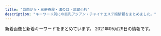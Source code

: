 ```yaml
---
title: "自由が丘・三軒茶屋・溝の口・武蔵小杉"
description: "キーワード別にの巨乳アジアン・チャイナエステ嬢情報をまとめました。"
---
```


新着画像と新着キーワードをまとめています。
2021年05月29日の情報です。

<DmmAffiliateIns />
<KeywordTable
  shops={
    [
    {
        "url": "https://haruya.xyz.mn/",
        "keywords": {},
        "station": "\u4e8c\u5b50\u7389\u5ddd\u99c5\u897f\u53e3",
        "img_links": [],
        "name": "\u6625\u5c4b"
    },
    {
        "station": "\u81ea\u7531\u304c\u4e18\u99c5\u5317\u53e3",
        "keywords": {},
        "url": "http://www.es-flower.link/",
        "name": "\u6625\u306e\u604b",
        "img_links": [
            "http://www.es-flower.link/sp/images/4.jpg",
            "http://www.es-flower.link/sp/images/footer.jpg",
            "http://www.es-flower.link/sp/images/top.jpg",
            "http://www.es-flower.link/sp/images/int2.jpg",
            "http://www.es-flower.link/sp/images/6.jpg",
            "http://www.es-flower.link/sp/images/sys2.jpg",
            "http://www.es-flower.link/images/news.jpg",
            "http://www.es-flower.link/sp/images/sisu_t.jpg",
            "http://www.es-flower.link/images/head.jpg",
            "http://www.es-flower.link/images/1.jpg",
            "http://www.es-flower.link/images/sm.jpg",
            "http://www.es-flower.link/sp/images/head.png",
            "http://www.es-flower.link/sp/images/3.jpg",
            "http://www.es-flower.link/img/yume1.jpg",
            "http://www.es-flower.link/images/2.jpg",
            "http://www.es-flower.link/sp/images/ac1.jpg",
            "http://www.es-flower.link/images/rec1.png",
            "http://www.es-flower.link/images/7.jpg",
            "http://www.es-flower.link/images/3.jpg",
            "http://www.es-flower.link/sp/images/tel.jpg",
            "http://www.es-flower.link/images/6.jpg",
            "http://www.es-flower.link/img/nene1.jpg",
            "http://www.es-flower.link/sp/images/rec3.jpg",
            "http://www.es-flower.link/images/mobile.jpg",
            "http://www.es-flower.link/sp/images/5.jpg",
            "http://www.es-flower.link/images/staff_t.jpg",
            "http://www.es-flower.link/sp/img/arisa1.jpg",
            "http://www.es-flower.link/sp/menu/top.jpg",
            "http://www.es-flower.link/img/koyuki1.jpg",
            "http://www.es-flower.link/sp/images/time.jpg",
            "http://www.es-flower.link/sp/images/news.jpg",
            "http://www.es-flower.link/sp/images/staff_t.jpg",
            "http://www.es-flower.link/sp/images/newsb.png",
            "http://www.es-flower.link/sp/images/int1.jpg",
            "http://www.es-flower.link/images/int1.png",
            "http://www.es-flower.link/sp/images/1.jpg",
            "http://www.es-flower.link/sp/img/yume1.jpg",
            "http://www.es-flower.link/sp/images/sys3.jpg",
            "http://www.es-flower.link/images/ta.jpg",
            "http://www.es-flower.link/images/rec2.jpg",
            "http://www.es-flower.link/sp/images/interior_t.jpg",
            "http://www.es-flower.link/sp/img/mizuki1.jpg",
            "http://www.es-flower.link/sp/images/sys1.jpg",
            "http://www.es-flower.link/img/mizuki1.jpg",
            "http://www.es-flower.link/img/huyumi1.jpg",
            "http://www.es-flower.link/sp/img/nene1.jpg",
            "http://www.es-flower.link/images/interior_t.jpg",
            "http://www.es-flower.link/images/info.jpg",
            "http://www.es-flower.link/img/arisa1.jpg",
            "http://www.es-flower.link/sp/img/koyuki1.jpg",
            "http://www.es-flower.link/sp/images/7.jpg",
            "http://www.es-flower.link/sp/img/huyumi1.jpg",
            "http://www.es-flower.link/images/4.jpg",
            "http://www.es-flower.link/images/sys.png",
            "http://www.es-flower.link/images/5.jpg",
            "http://www.es-flower.link/sp/images/2.jpg",
            "http://www.es-flower.link/images/int2.png",
            "http://www.es-flower.link/sp/menu/staff.jpg",
            "http://www.es-flower.link/sp/menu/interior.jpg",
            "http://www.es-flower.link/sp/images/pc.jpg",
            "http://www.es-flower.link/sp/img/yuyu1.jpg",
            "http://www.es-flower.link/sp/images/rec1.jpg",
            "http://www.es-flower.link/sp/images/sisu.jpg",
            "http://www.es-flower.link/sp/images/rec2.jpg",
            "http://www.es-flower.link/img/yuyu1.jpg"
        ]
    },
    {
        "img_links": [
            "http://www.brilliance.mesthe.com/images/new1.png",
            "http://www.brilliance.mesthe.com/images/main_top.png",
            "http://www.brilliance.mesthe.com/images/pick.png",
            "http://www.brilliance.mesthe.com/images/main_bottom.png",
            "http://www.brilliance.mesthe.com/files/003-02.jpg",
            "http://www.brilliance.mesthe.com/images/tel.png",
            "http://www.brilliance.mesthe.com/files/002.jpg",
            "http://www.brilliance.mesthe.com/files/001.jpg",
            "http://www.brilliance.mesthe.com/files/004.jpg",
            "http://www.brilliance.mesthe.com/images/shop/shop03.jpg",
            "http://www.brilliance.mesthe.com/images/new3.png",
            "http://www.brilliance.mesthe.com/files/004-03.jpg",
            "http://www.brilliance.mesthe.com/files/005-03.jpg",
            "http://www.brilliance.mesthe.com/images/zi_staff.png",
            "http://www.brilliance.mesthe.com/files/002-02.jpg",
            "http://www.brilliance.mesthe.com/images/maga.jpg",
            "http://www.brilliance.mesthe.com/files/005-02.jpg",
            "http://www.brilliance.mesthe.com/files/003-03.jpg",
            "http://www.brilliance.mesthe.com/images/s1.jpg",
            "http://www.brilliance.mesthe.com/images/s3.jpg",
            "http://www.brilliance.mesthe.com/images/shop/shop01.jpg",
            "http://www.brilliance.mesthe.com/files/003.jpg",
            "http://www.brilliance.mesthe.com/files/001-03.jpg",
            "http://www.brilliance.mesthe.com/images/service.png",
            "http://www.brilliance.mesthe.com/images/s2.jpg",
            "http://www.brilliance.mesthe.com/images/shop/shop02.jpg",
            "http://www.brilliance.mesthe.com/files/005.jpg",
            "http://www.brilliance.mesthe.com/images/zi_massage.png",
            "http://www.brilliance.mesthe.com/images/shop/shop04.jpg",
            "http://www.brilliance.mesthe.com/files/001-02.jpg",
            "http://www.brilliance.mesthe.com/files/002-03.jpg",
            "http://www.brilliance.mesthe.com/images/xian.png",
            "http://www.brilliance.mesthe.com/files/004-02.jpg",
            "http://www.brilliance.mesthe.com/images/infotiao1.jpg"
        ],
        "station": "\u4e09\u8ed2\u8336\u5c4b\u99c5\u4e16\u7530\u8c37\u901a\u308a\u53e3",
        "keywords": {
            "D": 3,
            "86": 2,
            "C": 2,
            "85": 2,
            "87": 1
        },
        "url": "http://www.brilliance.mesthe.com/",
        "name": "\u30d6\u30ea\u30ea\u30a2\u30f3\u30b9"
    },
    {
        "keywords": {
            "85": 9,
            "D": 18,
            "86": 12,
            "84": 6,
            "88": 3,
            "C": 3,
            "\u30bb\u30af\u30b7\u30fc": 1
        },
        "station": "\u4e09\u8ed2\u8336\u5c4b\u99c5\u5357\u53e3",
        "name": "JoJo",
        "url": "http://www.jojo.mensnv.com/",
        "img_links": [
            "http://www.jojo.mensnv.com/files/014.jpg",
            "http://www.jojo.mensnv.com/files/011.jpg",
            "http://www.jojo.mensnv.com/files/003.jpg",
            "http://www.jojo.mensnv.com/files/005-03.jpg",
            "http://www.jojo.mensnv.com/files/004-02.jpg",
            "http://www.jojo.mensnv.com/files/005.jpg",
            "http://www.jojo.mensnv.com/files/001-02.jpg",
            "http://www.jojo.mensnv.com/files/010-02.jpg",
            "http://www.jojo.mensnv.com/images/coverGirlParts.png",
            "http://www.jojo.mensnv.com/files/002-02.jpg",
            "http://www.jojo.mensnv.com/files/013-02.jpg",
            "http://www.jojo.mensnv.com/files/002.jpg",
            "http://www.jojo.mensnv.com/files/002-03.jpg",
            "http://www.jojo.mensnv.com/images/slider/01.jpg",
            "http://www.jojo.mensnv.com/files/004.jpg",
            "http://www.jojo.mensnv.com/files/014-02.jpg",
            "http://www.jojo.mensnv.com/files/009-02.jpg",
            "http://www.jojo.mensnv.com/images/showCover.png",
            "http://www.jojo.mensnv.com/files/010.jpg",
            "http://www.jojo.mensnv.com/files/011-03.jpg",
            "http://www.jojo.mensnv.com/files/001-03.jpg",
            "http://www.jojo.mensnv.com/images/mobile.jpg",
            "http://www.jojo.mensnv.com/files/013.jpg",
            "http://www.jojo.mensnv.com/files/010-03.jpg",
            "http://www.jojo.mensnv.com/images/slider/03.jpg",
            "http://www.jojo.mensnv.com/files/004-03.jpg",
            "http://www.jojo.mensnv.com/images/slider/02.jpg",
            "http://www.jojo.mensnv.com/files/001.jpg",
            "http://www.jojo.mensnv.com/files/012-03.jpg",
            "http://www.jojo.mensnv.com/files/014-03.jpg",
            "http://www.jojo.mensnv.com/files/012-02.jpg",
            "http://www.jojo.mensnv.com/files/003-02.jpg",
            "http://www.jojo.mensnv.com/files/013-03.jpg",
            "http://www.jojo.mensnv.com/files/005-02.jpg",
            "http://www.jojo.mensnv.com/files/006-03.jpg",
            "http://www.jojo.mensnv.com/images/tel.png",
            "http://www.jojo.mensnv.com/images/backlistbtn.png",
            "http://www.jojo.mensnv.com/files/007-03.jpg",
            "http://www.jojo.mensnv.com/files/009-03.jpg",
            "http://www.jojo.mensnv.com/files/009.jpg",
            "http://www.jojo.mensnv.com/files/003-03.jpg",
            "http://www.jojo.mensnv.com/files/006-02.jpg",
            "http://www.jojo.mensnv.com/files/007.jpg",
            "http://www.jojo.mensnv.com/files/007-02.jpg",
            "http://www.jojo.mensnv.com/files/006.jpg",
            "http://www.jojo.mensnv.com/files/011-02.jpg",
            "http://www.jojo.mensnv.com/files/012.jpg"
        ]
    },
    {
        "url": "http://annex-jp.info/",
        "keywords": {},
        "img_links": [
            "http://www.annex-jp.info/i/img/mari.jpg",
            "http://www.annex-jp.info/i/img/riri.jpg",
            "http://annex-jp.info/images/nana.jpg",
            "http://annex-jp.info/images/mari.jpg",
            "http://www.annex-jp.info/i/img/mayumi.jpg",
            "http://www.annex-jp.info/i/img/yoho.jpg",
            "http://annex-jp.info/images/mayumi.jpg",
            "http://annex-jp.info/images/yoho.jpg",
            "http://annex-jp.info/images/info.png",
            "http://annex-jp.info/images/kp-info.jpg",
            "http://annex-jp.info/images/riri.jpg",
            "http://www.annex-jp.info/i/img/nana.jpg",
            "http://annex-jp.info/images/sayuri.jpg",
            "http://www.annex-jp.info/i/img/sayuri.jpg"
        ],
        "station": "\u81ea\u7531\u304c\u4e18\u99c5\u5317\u53e3",
        "name": "\u305f\u3093\u307d\u307d"
    },
    {
        "keywords": {
            "85": 2,
            "D": 6,
            "87": 6,
            "86": 2,
            "C": 20,
            "\u30bb\u30af\u30b7\u30fc": 31,
            "88": 2
        },
        "url": "http://www.hanamizuki.esturl.com/",
        "name": "Sexy Girl",
        "img_links": [
            "http://www.hanamizuki.esturl.com/img/btn_side_mobile.jpg",
            "http://www.hanamizuki.esturl.com/files/005.jpg",
            "http://www.hanamizuki.esturl.com/img/goback.jpg",
            "http://www.hanamizuki.esturl.com/img/ttl_news.png",
            "http://www.hanamizuki.esturl.com/files/003.jpg",
            "http://www.hanamizuki.esturl.com/files/001.jpg",
            "http://www.hanamizuki.esturl.com/files/006.jpg",
            "http://www.hanamizuki.esturl.com/files/002.jpg",
            "http://www.hanamizuki.esturl.com/img/pickup.jpg",
            "http://www.hanamizuki.esturl.com/img/header03.png",
            "http://www.hanamizuki.esturl.com/img/ttl_info.png",
            "http://www.hanamizuki.esturl.com/files/004.jpg",
            "http://www.hanamizuki.esturl.com/img/btn_blog.png"
        ],
        "station": "\u4e09\u8ed2\u8336\u5c4b\u99c5\u5317\u53e3B"
    },
    {
        "station": "\u4e09\u8ed2\u8336\u5c4b\u99c5\u5357\u53e3",
        "url": "http://aosora.work/",
        "img_links": [
            "http://aosora.work/staff/karen.jpg",
            "http://aosora.work/images/7.jpg",
            "http://aosora.work/img/hina2.jpg",
            "http://aosora.work/img/momo2.jpg",
            "http://aosora.work/img/momo1.jpg",
            "http://aosora.work/staff/sora.jpg",
            "http://aosora.work/images/staff_t.png",
            "http://aosora.work/images/1.jpg",
            "http://aosora.work/img/hina1.jpg",
            "http://aosora.work/staff/ayumi.jpg",
            "http://aosora.work/images/s1.jpg",
            "http://aosora.work/images/6.jpg",
            "http://aosora.work/images/sys1.jpg",
            "http://aosora.work/images/sys3.png",
            "http://aosora.work/img/ayumi1.jpg",
            "http://aosora.work/img/sora1.jpg",
            "http://aosora.work/staff/yu.jpg",
            "http://aosora.work/images/s1.png",
            "http://aosora.work/img/yu1.jpg",
            "http://aosora.work/images/8.jpg",
            "http://aosora.work/images/head.jpg",
            "http://aosora.work/img/karen1.jpg",
            "http://aosora.work/staff/miya.jpg",
            "http://aosora.work/images/4.jpg",
            "http://aosora.work/images/int2.png",
            "http://aosora.work/img/yu2.jpg",
            "http://aosora.work/staff/momo.jpg",
            "http://aosora.work/img/risa1.jpg",
            "http://aosora.work/images/5.jpg",
            "http://aosora.work/images/sys2.jpg",
            "http://aosora.work/images/news.png",
            "http://aosora.work/img/sora2.jpg",
            "http://aosora.work/images/s2.jpg",
            "http://aosora.work/img/karen2.jpg",
            "http://aosora.work/img/miya1.jpg",
            "http://aosora.work/images/mobile.png",
            "http://aosora.work/staff/hina.jpg",
            "http://aosora.work/staff/risa.jpg",
            "http://aosora.work/images/interior_t.png",
            "http://aosora.work/images/int1.png",
            "http://aosora.work/images/2.jpg",
            "http://aosora.work/images/3.jpg"
        ],
        "keywords": {},
        "name": "\u9752\u7a7a"
    },
    {
        "name": "Sweet",
        "keywords": {
            "D": 4,
            "84": 2,
            "86": 1,
            "F": 4,
            "94": 5
        },
        "img_links": [
            "http://www.wqiowaz.site/uploads/200629/1-200629103204442.jpg",
            "http://www.wqiowaz.site/picture/foot01.jpg",
            "http://www.wqiowaz.site/picture/m-top003.jpg",
            "http://www.wqiowaz.site/picture/cam-01.jpg",
            "http://www.wqiowaz.site/uploads/200914/1-200914164443K1.jpg",
            "http://www.wqiowaz.site/uploads/200629/1-200629103104120.jpg",
            "http://www.wqiowaz.site/uploads/200630/1-200630094K4325.jpg",
            "http://www.wqiowaz.site/uploads/200630/1-200630094H5294.jpg",
            "http://www.wqiowaz.site/picture/m-head01.jpg",
            "http://www.wqiowaz.site/uploads/210526/1-210526124249116.jpg",
            "http://www.wqiowaz.site/uploads/201008/1-20100Q5541T55.jpg",
            "http://www.wqiowaz.site/uploads/201008/1-20100Q55522V7.jpg",
            "http://www.wqiowaz.site/uploads/201008/1-20100Q55403531.jpg",
            "http://www.wqiowaz.site/uploads/200914/1-20091416442NT.jpg",
            "http://www.wqiowaz.site/uploads/210526/1-210526124221D7.jpg",
            "http://www.wqiowaz.site/picture/call.png",
            "http://www.wqiowaz.site/uploads/201008/1-20100Q5550EL.jpg",
            "http://www.wqiowaz.site/picture/m-top004.jpg",
            "http://www.wqiowaz.site/uploads/200629/1-200629103142X4.jpg"
        ],
        "station": "\u7528\u8cc0\u99c5\u6771\u53e3",
        "url": "http://www.wqiowaz.site/"
    },
    {
        "name": "\u661f\u306e\u8f1d\u304d",
        "img_links": [
            "http://kagayaki.jpn.cm/images/room5.jpg",
            "http://kagayaki.jpn.cm/images/staff_line.png",
            "http://kagayaki.jpn.cm/images/girl-z1.jpg",
            "http://kagayaki.jpn.cm/photos/sites/35/2016/09/637893871729784570.jpg",
            "http://kagayaki.jpn.cm/photos/sites/35/2016/08/staff32.jpg",
            "http://kagayaki.jpn.cm/photos/sites/35/2017/11/2017110107513579.jpg",
            "http://kagayaki.jpn.cm/images/room6.jpg",
            "http://kagayaki.jpn.cm/images/room3.jpg",
            "http://kagayaki.jpn.cm/images/staff0.jpg",
            "http://kagayaki.jpn.cm/photos/sites/35/2020/10/2020100418535814.jpg",
            "http://kagayaki.jpn.cm/images/end1.jpg",
            "http://kagayaki.jpn.cm/images/girl-z2.jpg",
            "http://kagayaki.jpn.cm/images/top.jpg",
            "http://kagayaki.jpn.cm/photos/sites/35/2016/11/11.jpg",
            "http://kagayaki.jpn.cm/images/bj3.png",
            "http://kagayaki.jpn.cm/photos/sites/35/2016/08/staff3.jpg",
            "http://kagayaki.jpn.cm/images/room1.jpg",
            "http://kagayaki.jpn.cm/images/mobile2.jpg",
            "http://kagayaki.jpn.cm/photos/sites/35/2019/09/2019092518230998.jpg",
            "http://kagayaki.jpn.cm/images/room4.jpg",
            "http://kagayaki.jpn.cm/images/room2.jpg",
            "http://kagayaki.jpn.cm/photos/sites/35/2016/11/1.jpg",
            "http://kagayaki.jpn.cm/photos/sites/35/2016/11/12.jpg",
            "http://kagayaki.jpn.cm/images/mobile.jpg"
        ],
        "keywords": {
            "E": 1,
            "86": 4,
            "D": 5,
            "87": 2,
            "C": 12
        },
        "url": "http://kagayaki.jpn.cm/",
        "station": "\u4e09\u8ed2\u8336\u5c4b\u99c5\u5317\u53e3"
    },
    {
        "url": "http://ms-shinraku.com/",
        "img_links": [
            "http://ms-shinraku.com/staff/ran/01.jpg",
            "http://ms-shinraku.com/i/files/homeimg.jpg",
            "http://ms-shinraku.com/staff/kanako/01.jpg",
            "http://ms-shinraku.com/pic/head.jpg",
            "http://ms-shinraku.com/staff/ayumi/01.jpg",
            "http://ms-shinraku.com/staff/mari/01.jpg",
            "http://ms-shinraku.com/staff/yuki/01.jpg",
            "http://ms-shinraku.com/staff/momoka/01.jpg",
            "http://ms-shinraku.com/pic/topimg1.jpg",
            "http://ms-shinraku.com/img/ttl_staff.png",
            "http://ms-shinraku.com/pic/topimg2.jpg",
            "http://ms-shinraku.com/img/foot.png"
        ],
        "name": "\u5fc3\u697d",
        "keywords": {
            "C": 2
        },
        "station": "\u5b66\u82b8\u5927\u5b66\u99c5\u6771\u53e3"
    },
    {
        "url": "http://koukoku.xyz/angel/",
        "station": "\u4e8c\u5b50\u7389\u5ddd\u99c5\u897f\u53e3",
        "img_links": [
            "http://koukoku.xyz/angel/ncss/staff/staff04.jpg",
            "http://koukoku.xyz/angel/ncss/staff/staff001.jpg",
            "http://koukoku.xyz/angel/ncss/cam01.jpg",
            "http://koukoku.xyz/angel/ncss/staff/staff07.jpg",
            "http://koukoku.xyz/angel/images/call.png",
            "http://koukoku.xyz/angel/ncss/m-head02.jpg",
            "http://koukoku.xyz/angel/ncss/m-top04.jpg",
            "http://koukoku.xyz/angel/ncss/staff/staff05.jpg",
            "http://koukoku.xyz/angel/ncss/staff/staff03.jpg",
            "http://koukoku.xyz/angel/ncss/staff/staff06.jpg",
            "http://koukoku.xyz/angel/ncss/staff/staff02.jpg"
        ],
        "keywords": {
            "90": 4,
            "86": 1,
            "D": 6,
            "89": 1,
            "88": 1,
            "C": 1
        },
        "name": "Honey Honey"
    },
    {
        "url": "https://ohbay.relaxjp.com/",
        "station": "\u4e8c\u5b50\u7389\u5ddd\u99c5\u6771\u53e3",
        "name": "Oh Baby",
        "img_links": [
            "https://ohbay.relaxjp.com/css/top02.jpg",
            "https://ohbay.relaxjp.com/css/top03.jpg",
            "https://ohbay.relaxjp.com/css/top0001.jpg",
            "https://ohbay.relaxjp.com/css/osusume001.jpg",
            "https://ohbay.relaxjp.com/css/osusume03.jpg",
            "https://ohbay.relaxjp.com/css/m-head.jpg",
            "https://ohbay.relaxjp.com/css/staff/staff02.jpg",
            "https://ohbay.relaxjp.com/css/staff/staff01.jpg",
            "https://ohbay.relaxjp.com/images/call.png",
            "https://ohbay.relaxjp.com/css/staff/staff04.jpg",
            "https://ohbay.relaxjp.com/css/foot.jpg",
            "https://ohbay.relaxjp.com/css/osusume02.jpg",
            "https://ohbay.relaxjp.com/css/staff/staff03.jpg"
        ],
        "keywords": {}
    },
    {
        "img_links": [
            "http://www.esthe.esraku.com/images/s_pickup.png",
            "http://www.esthe.esraku.com/files/002.jpg",
            "http://www.esthe.esraku.com/files/005.jpg",
            "http://www.esthe.esraku.com/images/s_message.png",
            "http://www.esthe.esraku.com/images/m6.jpg",
            "http://www.esthe.esraku.com/images/slider-img001.jpg",
            "http://www.esthe.esraku.com/files/004.jpg",
            "http://www.esthe.esraku.com/files/003.jpg",
            "http://www.esthe.esraku.com/images/m2.jpg",
            "http://www.esthe.esraku.com/images/m3.jpg",
            "http://www.esthe.esraku.com/images/s_news.png",
            "http://www.esthe.esraku.com/files/006.jpg",
            "http://www.esthe.esraku.com/files/001.jpg",
            "http://www.esthe.esraku.com/images/slider-img002.jpg",
            "http://www.esthe.esraku.com/images/s_top_therapist.png",
            "http://www.esthe.esraku.com/images/m4.jpg",
            "http://www.esthe.esraku.com/images/m1.jpg"
        ],
        "keywords": {
            "86": 8,
            "D": 40,
            "91": 8,
            "87": 16,
            "85": 8,
            "E": 8,
            "88": 8
        },
        "url": "http://www.esthe.esraku.com/",
        "name": "\u53f0\u6e7e\u30a8\u30b9\u30c6",
        "station": "\u4e09\u8ed2\u8336\u5c4b\u99c5\u5357\u53e3"
    },
    {
        "keywords": {
            "C": 4,
            "E": 2,
            "D": 4
        },
        "station": "\u5b66\u82b8\u5927\u5b66\u99c5\u897f\u53e3",
        "name": "Clair \uff5e\u30af\u30ec\u30fc\u30eb\uff5e",
        "url": "http://clair.work/",
        "img_links": [
            "http://clair.work/images/mainvisual_02.jpg",
            "http://clair.work/images/recruit/point_05.png",
            "http://clair.work/images/recruit/point_03.png",
            "http://clair.work/images/recruit/nagare_01.jpg",
            "http://clair.work/staff/humi1.jpg",
            "http://clair.work/images/recruit/nagare_03.jpg",
            "http://clair.work/images/recruit/nagare_06.png",
            "http://clair.work/images/recruit/point_07.png",
            "http://clair.work/images/icon_ranking_02.png",
            "http://clair.work/images/recruit/nagare_05.png",
            "http://clair.work/images/icon_ranking_04.png",
            "http://clair.work/images/head_interior.jpg",
            "http://clair.work/staff/yua1.jpg",
            "http://clair.work/images/no_image.jpg",
            "http://clair.work/images/recruit/sp_mainvisual.jpg",
            "http://clair.work/images/recruit/nagare_07.png",
            "http://clair.work/images/head_therapist.jpg",
            "http://clair.work/images/recruit/point_04.png",
            "http://clair.work/images/recruit/req_03.jpg",
            "http://clair.work/images/recruit/point_09.png",
            "http://clair.work/images/recruit/point_06.png",
            "http://clair.work/images/mainvisual_01.jpg",
            "http://clair.work/images/icon_ranking_05.png",
            "http://clair.work/images/recruit/nagare_02.jpg",
            "http://clair.work/images/mainvisual_01_s.jpg",
            "http://clair.work/staff/kasumi1.jpg",
            "http://clair.work/staff/humi2.jpg",
            "http://clair.work/images/sw_tel.png",
            "http://clair.work/images/mainvisual_02_s.jpg",
            "http://clair.work/images/sw_home.png",
            "http://clair.work/images/recruit/message_03.png",
            "http://clair.work/images/icon_new.png",
            "http://clair.work/staff/mayu1.jpg",
            "http://clair.work/images/icon_ranking_03.png",
            "http://clair.work/images/recruit/point_08.png",
            "http://clair.work/images/icon_ranking_01.png",
            "http://clair.work/staff/ayaka1.jpg",
            "http://clair.work/images/trigger.jpg"
        ]
    },
    {
        "name": "Honey love",
        "url": "http://chishituyop.xyz/",
        "station": "\u4e8c\u5b50\u7389\u5ddd\u99c5\u897f\u53e3",
        "keywords": {},
        "img_links": [
            "http://chishituyop.xyz/style/images/s-bian.png",
            "http://chishituyop.xyz/uploads/210525/1-210525130321434.jpg",
            "http://chishituyop.xyz/style/images/t2.png",
            "http://chishituyop.xyz/style/images/index-miru_18.jpg",
            "http://chishituyop.xyz/style/images/index-miru_03.jpg",
            "http://chishituyop.xyz/style/images/nav2-sta.png",
            "http://chishituyop.xyz/uploads/210524/1-2105241P610332.jpg",
            "http://chishituyop.xyz/style/images/t6.jpg",
            "http://chishituyop.xyz/uploads/210524/1-2105241Q022I1.jpg",
            "http://chishituyop.xyz/style/images/index-miru_06.jpg",
            "http://chishituyop.xyz/uploads/210524/1-2105241P9195M.jpg",
            "http://chishituyop.xyz/style/images/sys.jpg",
            "http://chishituyop.xyz/uploads/201229/1-201229152000Y5.jpg",
            "http://chishituyop.xyz/style/images/t3.png",
            "http://chishituyop.xyz/uploads/210524/1-2105241PTEQ.jpg",
            "http://chishituyop.xyz/style/images/t4.jpg",
            "http://chishituyop.xyz/style/images/nav-sys.jpg"
        ]
    },
    {
        "name": "\u60a0",
        "url": "http://in-esthe.com/you/",
        "img_links": [
            "http://in-esthe.com/you/images/p-11.jpg",
            "http://in-esthe.com/you/images/p-8.jpg",
            "http://in-esthe.com/you/images/p-9.jpg",
            "http://in-esthe.com/you/images/mo.png",
            "http://in-esthe.com/you/images/r-2.jpg",
            "http://in-esthe.com/you/images/p-4.jpg",
            "http://in-esthe.com/you/images/p-5.jpg",
            "http://in-esthe.com/you/images/fla.jpg",
            "http://cdn.dino-es.com/images/logo/468x60DinoEs.png",
            "http://in-esthe.com/you/images/p-10.jpg",
            "http://in-esthe.com/you/images/p-7.jpg",
            "http://in-esthe.com/you/images/p-0.jpg",
            "http://in-esthe.com/you/images/p-3.jpg",
            "http://in-esthe.com/you/images/botton.jpg",
            "http://in-esthe.com/you/images/r-1.jpg"
        ],
        "keywords": {},
        "station": "\u5b66\u82b8\u5927\u5b66\u99c5\u6771\u53e3"
    },
    {
        "name": "\u898b\u8fd4\u308a\u7f8e\u4eba",
        "url": "http://www.mikaeribijin.esturl.com/",
        "station": "\u90fd\u7acb\u5927\u5b66\u99c5",
        "img_links": [
            "http://www.mikaeribijin.esturl.com/images/shop/shop04.jpg",
            "http://www.mikaeribijin.esturl.com/images/bj3.png",
            "http://www.mikaeribijin.esturl.com/files/002.jpg",
            "http://www.mikaeribijin.esturl.com/images/staff_line.png",
            "http://www.mikaeribijin.esturl.com/files/001.jpg",
            "http://www.mikaeribijin.esturl.com/images/shop/shop03.jpg",
            "http://www.mikaeribijin.esturl.com/files/004.jpg",
            "http://www.mikaeribijin.esturl.com/images/shop/shop02.jpg",
            "http://www.mikaeribijin.esturl.com/images/information.png",
            "http://www.mikaeribijin.esturl.com/images/girl-z2.jpg",
            "http://www.mikaeribijin.esturl.com/images/mobile.png",
            "http://www.mikaeribijin.esturl.com/images/line.jpg",
            "http://www.mikaeribijin.esturl.com/images/shop/shop01.jpg",
            "http://www.mikaeribijin.esturl.com/files/003-02.jpg",
            "http://www.mikaeribijin.esturl.com/images/line-yoyaku.jpg",
            "http://www.mikaeribijin.esturl.com/files/001-02.jpg",
            "http://www.mikaeribijin.esturl.com/files/002-02.jpg",
            "http://www.mikaeribijin.esturl.com/images/top.png",
            "http://www.mikaeribijin.esturl.com/images/link_line.png",
            "http://www.mikaeribijin.esturl.com/files/004-02.jpg",
            "http://www.mikaeribijin.esturl.com/images/top_sche.png",
            "http://www.mikaeribijin.esturl.com/files/003.jpg",
            "http://www.mikaeribijin.esturl.com/images/girl-z1.jpg"
        ],
        "keywords": {
            "C": 1,
            "87": 2,
            "D": 3,
            "88": 2
        }
    },
    {
        "url": "http://b-berry.work/",
        "name": "\u30d6\u30eb\u30fc\u30d9\u30ea\u30fc",
        "keywords": {},
        "station": "\u81ea\u7531\u304c\u4e18\u99c5\u5317\u53e3",
        "img_links": [
            "http://b-berry.work/images/interior_t.jpg",
            "http://b-berry.work/images/rec1.jpg",
            "http://b-berry.work/images/2.jpg",
            "http://b-berry.work/staff/maya.jpg",
            "http://b-berry.work/images/staff_t.jpg",
            "http://b-berry.work/images/int2.jpg",
            "http://b-berry.work/img/mona1.jpg",
            "http://b-berry.work/img/maya1.jpg",
            "http://b-berry.work/images/head.jpg",
            "http://b-berry.work/images/news.jpg",
            "http://b-berry.work/staff/yuri.jpg",
            "http://b-berry.work/images/s1.png",
            "http://b-berry.work/staff/mona.jpg",
            "http://b-berry.work/images/ac1.jpg",
            "http://b-berry.work/images/rec2.jpg",
            "http://b-berry.work/images/ac2.jpg",
            "http://b-berry.work/img/yuri1.jpg",
            "http://b-berry.work/images/int1.jpg",
            "http://b-berry.work/images/1.jpg",
            "http://b-berry.work/images/tg.jpg",
            "http://b-berry.work/images/3.jpg",
            "http://b-berry.work/images/sys.jpg"
        ]
    },
    {
        "name": "\u30de\u30c3\u30b5\u30fc\u30b8\u306e\u66d9",
        "img_links": [
            "http://www.miyuki.es-relax.info/images/yoyaku.png",
            "http://www.miyuki.es-relax.info/images/sp02.jpg",
            "http://www.miyuki.es-relax.info/gals/yuri1.jpg",
            "http://www.miyuki.es-relax.info/images/sp03.jpg",
            "http://www.miyuki.es-relax.info/gals/yuki1.jpg",
            "http://www.miyuki.es-relax.info/images/info2.jpg",
            "http://www.miyuki.es-relax.info/images/info4.jpg",
            "http://www.miyuki.es-relax.info/images/sp01.jpg",
            "http://www.miyuki.es-relax.info/images/info3.jpg",
            "http://www.miyuki.es-relax.info/images/info1.jpg",
            "http://www.miyuki.es-relax.info/gals/nana1.jpg",
            "http://www.miyuki.es-relax.info/images/kp01.jpg"
        ],
        "url": "http://www.miyuki.es-relax.info/",
        "station": "\u5927\u5ca1\u5c71\u99c5",
        "keywords": {}
    },
    {
        "img_links": [
            "http://ms-rlx.com/img/msgbtn.png",
            "http://ms-rlx.com/pic/head.png",
            "http://ms-rlx.com/staff/ringo/01mb.jpg",
            "http://ms-rlx.com/staff/sachan/01.jpg",
            "http://ms-rlx.com/staff/ruri/01mb.jpg",
            "http://ms-rlx.com/img/ttl_tnew.png",
            "http://ms-rlx.com/img/youtube.jpg",
            "http://ms-rlx.com/staff/milk/01mb.jpg",
            "http://ms-rlx.com/img/access/road01.jpg",
            "http://ms-rlx.com/img/ttl_concept.png",
            "http://ms-rlx.com/i/files/homeimg.jpg",
            "http://ms-rlx.com/staff/sachan/01mb.jpg",
            "http://ms-rlx.com/img/access/road02.jpg",
            "http://ms-rlx.com/staff/ringo/01.jpg",
            "http://ms-rlx.com/staff/momo/01mb.jpg",
            "http://ms-rlx.com/img/ttl_mobile.png",
            "http://ms-rlx.com/img/att.png",
            "http://ms-rlx.com/img/ttl_staff.png",
            "http://ms-rlx.com/staff/ruri/01.jpg",
            "http://ms-rlx.com/img/access/road03.jpg",
            "http://ms-rlx.com/staff/momo/01.jpg",
            "http://ms-rlx.com/staff/milk/01.jpg",
            "http://ms-rlx.com/img/ttl_rec.png"
        ],
        "station": "\u81ea\u7531\u304c\u4e18\u99c5\u5357\u53e3",
        "url": "http://ms-rlx.com/",
        "keywords": {
            "C": 14
        },
        "name": "\u697d\u697d\u5c4b"
    },
    {
        "name": "\u5922\u898b\u5802",
        "url": "http://esthegt.xyz/ymd/",
        "keywords": {},
        "img_links": [
            "http://esthegt.xyz/ymd/images/button-4.png",
            "http://esthegt.xyz/ymd/girl/12.jpg",
            "http://esthegt.xyz/ymd/girl/9.jpg",
            "http://esthegt.xyz/ymd/images/tt.png",
            "http://esthegt.xyz/ymd/girl/11.jpg",
            "http://esthegt.xyz/ymd/girl/8.jpg",
            "http://esthegt.xyz/ymd/girl/10.jpg",
            "http://esthegt.xyz/ymd/girl/7.jpg",
            "http://esthegt.xyz/ymd/images/button-5.png",
            "http://esthegt.xyz/ymd/images/button-6.png",
            "http://esthegt.xyz/ymd/images/button-3.png",
            "http://esthegt.xyz/ymd/images/call.png",
            "http://esthegt.xyz/ymd/images/button-1.png",
            "http://esthegt.xyz/ymd/images/button-2.png"
        ],
        "station": "\u99d2\u6ca2\u5927\u5b66\u99c5\u99d2\u6ca2\u516c\u5712\u53e3"
    }
]
}
/>
<DmmAffiliateScript />
